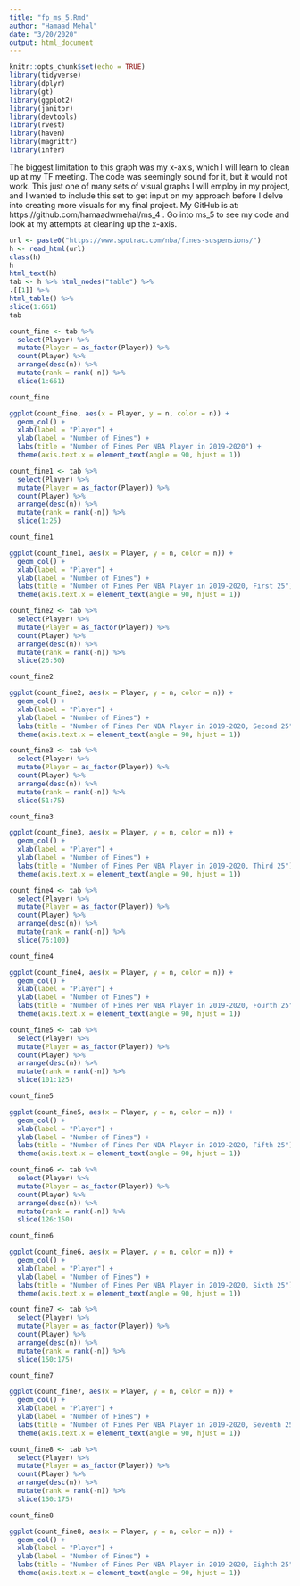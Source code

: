```yaml
---
title: "fp_ms_5.Rmd"
author: "Hamaad Mehal"
date: "3/20/2020"
output: html_document
---
```


```r
knitr::opts_chunk$set(echo = TRUE)
library(tidyverse)
library(dplyr)
library(gt)
library(ggplot2)
library(janitor)
library(devtools)
library(rvest)
library(haven)
library(magrittr)
library(infer)
```
The biggest limitation to this graph was my x-axis, which I will learn to clean up at my TF meeting. The code was seemingly sound for it, but it would not work. This just one of many sets of visual graphs I will employ in my project, and I wanted to include this set to get input on my approach before I delve into creating more visuals for my final project. My GitHub is at: https://github.com/hamaadwmehal/ms_4 . Go into ms_5 to see my code and look at my attempts at cleaning up the x-axis.

```r
url <- paste0("https://www.spotrac.com/nba/fines-suspensions/") 
h <- read_html(url)
class(h)
h
html_text(h)
tab <- h %>% html_nodes("table") %>%
.[[1]] %>%
html_table() %>%
slice(1:661)
tab
```
```r
count_fine <- tab %>%
  select(Player) %>%
  mutate(Player = as_factor(Player)) %>% 
  count(Player) %>%
  arrange(desc(n)) %>%
  mutate(rank = rank(-n)) %>%
  slice(1:661) 

count_fine
```

```r
ggplot(count_fine, aes(x = Player, y = n, color = n)) +
  geom_col() +
  xlab(label = "Player") +
  ylab(label = "Number of Fines") +
  labs(title = "Number of Fines Per NBA Player in 2019-2020") +
  theme(axis.text.x = element_text(angle = 90, hjust = 1))
```

```r
count_fine1 <- tab %>%
  select(Player) %>%
  mutate(Player = as_factor(Player)) %>% 
  count(Player) %>%
  arrange(desc(n)) %>%
  mutate(rank = rank(-n)) %>%
  slice(1:25) 

count_fine1
```
```r
ggplot(count_fine1, aes(x = Player, y = n, color = n)) +
  geom_col() +
  xlab(label = "Player") +
  ylab(label = "Number of Fines") +
  labs(title = "Number of Fines Per NBA Player in 2019-2020, First 25") +
  theme(axis.text.x = element_text(angle = 90, hjust = 1)) 
```

```r
count_fine2 <- tab %>%
  select(Player) %>%
  mutate(Player = as_factor(Player)) %>% 
  count(Player) %>%
  arrange(desc(n)) %>%
  mutate(rank = rank(-n)) %>%
  slice(26:50) 

count_fine2
```

```r
ggplot(count_fine2, aes(x = Player, y = n, color = n)) +
  geom_col() +
  xlab(label = "Player") +
  ylab(label = "Number of Fines") +
  labs(title = "Number of Fines Per NBA Player in 2019-2020, Second 25") +
  theme(axis.text.x = element_text(angle = 90, hjust = 1))
```

```r
count_fine3 <- tab %>%
  select(Player) %>%
  mutate(Player = as_factor(Player)) %>% 
  count(Player) %>%
  arrange(desc(n)) %>%
  mutate(rank = rank(-n)) %>%
  slice(51:75) 

count_fine3
```

```r
ggplot(count_fine3, aes(x = Player, y = n, color = n)) +
  geom_col() +
  xlab(label = "Player") +
  ylab(label = "Number of Fines") +
  labs(title = "Number of Fines Per NBA Player in 2019-2020, Third 25") +
  theme(axis.text.x = element_text(angle = 90, hjust = 1)) 
```

```r
count_fine4 <- tab %>%
  select(Player) %>%
  mutate(Player = as_factor(Player)) %>% 
  count(Player) %>%
  arrange(desc(n)) %>%
  mutate(rank = rank(-n)) %>%
  slice(76:100) 

count_fine4
```

```r
ggplot(count_fine4, aes(x = Player, y = n, color = n)) +
  geom_col() +
  xlab(label = "Player") +
  ylab(label = "Number of Fines") +
  labs(title = "Number of Fines Per NBA Player in 2019-2020, Fourth 25") +
  theme(axis.text.x = element_text(angle = 90, hjust = 1)) 
```

```r
count_fine5 <- tab %>%
  select(Player) %>%
  mutate(Player = as_factor(Player)) %>% 
  count(Player) %>%
  arrange(desc(n)) %>%
  mutate(rank = rank(-n)) %>%
  slice(101:125) 

count_fine5
```

```r
ggplot(count_fine5, aes(x = Player, y = n, color = n)) +
  geom_col() +
  xlab(label = "Player") +
  ylab(label = "Number of Fines") +
  labs(title = "Number of Fines Per NBA Player in 2019-2020, Fifth 25") +
  theme(axis.text.x = element_text(angle = 90, hjust = 1))
```

```r
count_fine6 <- tab %>%
  select(Player) %>%
  mutate(Player = as_factor(Player)) %>% 
  count(Player) %>%
  arrange(desc(n)) %>%
  mutate(rank = rank(-n)) %>%
  slice(126:150) 

count_fine6
```

```r
ggplot(count_fine6, aes(x = Player, y = n, color = n)) +
  geom_col() +
  xlab(label = "Player") +
  ylab(label = "Number of Fines") +
  labs(title = "Number of Fines Per NBA Player in 2019-2020, Sixth 25") +
  theme(axis.text.x = element_text(angle = 90, hjust = 1)) 
```

```r
count_fine7 <- tab %>%
  select(Player) %>%
  mutate(Player = as_factor(Player)) %>% 
  count(Player) %>%
  arrange(desc(n)) %>%
  mutate(rank = rank(-n)) %>%
  slice(150:175) 

count_fine7
```

```r
ggplot(count_fine7, aes(x = Player, y = n, color = n)) +
  geom_col() +
  xlab(label = "Player") +
  ylab(label = "Number of Fines") +
  labs(title = "Number of Fines Per NBA Player in 2019-2020, Seventh 25") +
  theme(axis.text.x = element_text(angle = 90, hjust = 1))
```

```r
count_fine8 <- tab %>%
  select(Player) %>%
  mutate(Player = as_factor(Player)) %>% 
  count(Player) %>%
  arrange(desc(n)) %>%
  mutate(rank = rank(-n)) %>%
  slice(150:175) 

count_fine8
```

```r
ggplot(count_fine8, aes(x = Player, y = n, color = n)) +
  geom_col() +
  xlab(label = "Player") +
  ylab(label = "Number of Fines") +
  labs(title = "Number of Fines Per NBA Player in 2019-2020, Eighth 25") +
  theme(axis.text.x = element_text(angle = 90, hjust = 1)) 
```